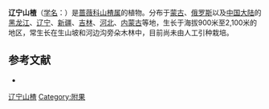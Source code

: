 {{Speciesbox
| name = 辽宁山楂
| status = 
| status_system = 
| image =
| genus = Crataegus
| species = sanguinea
| authority = Pall.
}}

'''辽宁山楂'''（[[学名|学名]]：{{lang|la|''Crataegus sanguinea''}}）是[[蔷薇科|蔷薇科]][[山楂属|山楂属]]的植物。分布于[[蒙古|蒙古]]、[[俄罗斯|俄罗斯]]以及[[中国大陆|中国大陆]]的[[黑龙江|黑龙江]]、[[辽宁|辽宁]]、[[新疆|新疆]]、[[吉林|吉林]]、[[河北|河北]]、[[内蒙古|内蒙古]]等地，生长于海拔900米至2,100米的地区，常生长在生山坡和河边沟旁朵木林中，目前尚未由人工引种栽培。

== 参考文献 ==
<div class="references-small">
* {{cite web| url =http://www.bioinfo.cn/db05/KmzwSpecies.php?action=view&id=19010| title =辽宁山楂| work =《中国高等植物数据库全库》| publisher =中国科学院微生物研究所| author =昆明植物研究所| accessdate =2009-02-25| archive-date =2018-06-28| archive-url =https://web.archive.org/web/20180628204035/http://www.bioinfo.cn/db05/KmzwSpecies.php?action=view| dead-url =yes}}
</div>
{{Taxonbar|from=Q2995056}}

[[Category:山楂属|辽宁山楂]]
[[Category:附果|Category:附果]]


{{藥用植物小作品}}